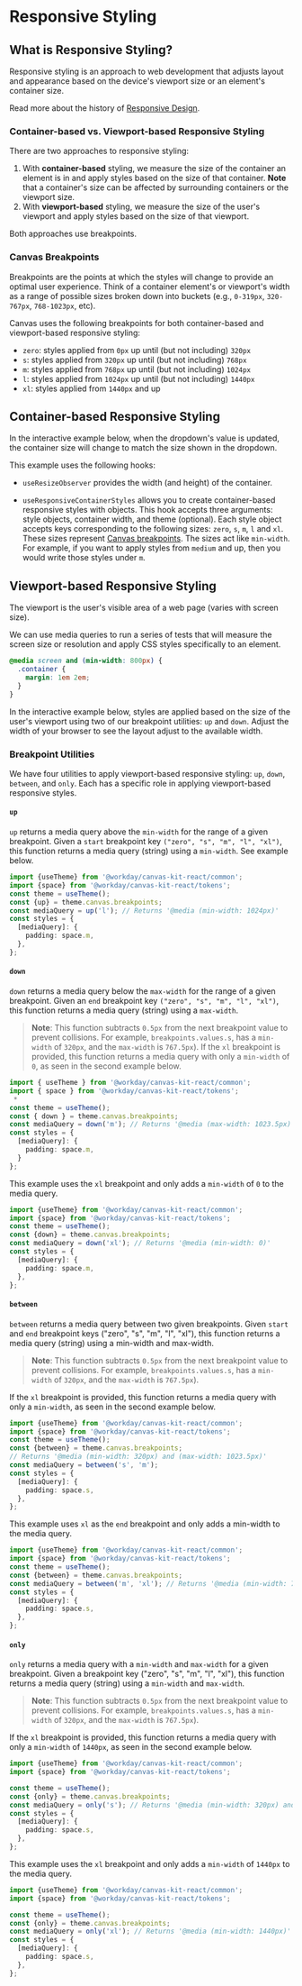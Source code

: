 
<Meta title="Hooks and Utilities/Responsive Styling" />

# Responsive Styling

## What is Responsive Styling?

Responsive styling is an approach to web development that adjusts layout and appearance based on the
device's viewport size or an element's container size.

Read more about the history of
[Responsive Design](https://developer.mozilla.org/en-US/docs/Learn/CSS/CSS_layout/Responsive_Design).

### Container-based vs. Viewport-based Responsive Styling

There are two approaches to responsive styling:

1. With **container-based** styling, we measure the size of the container an element is in and apply
   styles based on the size of that container. **Note** that a container's size can be affected by
   surrounding containers or the viewport size.
2. With **viewport-based** styling, we measure the size of the user's viewport and apply styles
   based on the size of that viewport.

Both approaches use breakpoints.

### Canvas Breakpoints

Breakpoints are the points at which the styles will change to provide an optimal user experience.
Think of a container element's or viewport's width as a range of possible sizes broken down into
buckets (e.g., `0-319px`, `320-767px`, `768-1023px`, etc).

Canvas uses the following breakpoints for both container-based and viewport-based responsive
styling:

- `zero`: styles applied from `0px` up until (but not including) `320px`
- `s`: styles applied from `320px` up until (but not including) `768px`
- `m`: styles applied from `768px` up until (but not including) `1024px`
- `l`: styles applied from `1024px` up until (but not including) `1440px`
- `xl`: styles applied from `1440px` and up

## Container-based Responsive Styling

In the interactive example below, when the dropdown's value is updated, the container size will
change to match the size shown in the dropdown.

<ExampleCodeBlock code={ResponsiveContainer} />

This example uses the following hooks:

- `useResizeObserver` provides the width (and height) of the container.

- `useResponsiveContainerStyles` allows you to create container-based responsive styles with
  objects. This hook accepts three arguments: style objects, container width, and theme (optional).
  Each style object accepts keys corresponding to the following sizes: `zero`, `s`, `m`, `l` and
  `xl`. These sizes represent [Canvas breakpoints](#canvas-breakpoints). The sizes act like
  `min-width`. For example, if you want to apply styles from `medium` and up, then you would write
  those styles under `m`.

## Viewport-based Responsive Styling

The viewport is the user's visible area of a web page (varies with screen size).

We can use media queries to run a series of tests that will measure the screen size or resolution
and apply CSS styles specifically to an element.

```css
@media screen and (min-width: 800px) {
  .container {
    margin: 1em 2em;
  }
}
```

In the interactive example below, styles are applied based on the size of the user's viewport using
two of our breakpoint utilities: `up` and `down`. Adjust the width of your browser to see the layout
adjust to the available width.

<ExampleCodeBlock code={ResponsiveViewport} />

### Breakpoint Utilities

We have four utilities to apply viewport-based responsive styling: `up`, `down`, `between`, and
`only`. Each has a specific role in applying viewport-based responsive styles.

#### `up`

`up` returns a media query above the `min-width` for the range of a given breakpoint. Given a
`start` breakpoint key `("zero", "s", "m", "l", "xl")`, this function returns a media query (string)
using a `min-width`. See example below.

```ts
import {useTheme} from '@workday/canvas-kit-react/common';
import {space} from '@workday/canvas-kit-react/tokens';
const theme = useTheme();
const {up} = theme.canvas.breakpoints;
const mediaQuery = up('l'); // Returns '@media (min-width: 1024px)'
const styles = {
  [mediaQuery]: {
    padding: space.m,
  },
};
```

#### `down`

`down` returns a media query below the `max-width` for the range of a given breakpoint. Given an
`end` breakpoint key `("zero", "s", "m", "l", "xl")`, this function returns a media query (string)
using a `max-width`.

> **Note**: This function subtracts `0.5px` from the next breakpoint value to prevent collisions.
> For example, `breakpoints.values.s`, has a `min-width` of `320px`, and the `max-width` is
> `767.5px`). If the `xl` breakpoint is provided, this function returns a media query with only a
> `min-width` of `0`, as seen in the second example below.

```ts
import { useTheme } from '@workday/canvas-kit-react/common';
import { space } from '@workday/canvas-kit-react/tokens';
 *
const theme = useTheme();
const { down } = theme.canvas.breakpoints;
const mediaQuery = down('m'); // Returns '@media (max-width: 1023.5px)'
const styles = {
  [mediaQuery]: {
    padding: space.m,
  }
};
```

This example uses the `xl` breakpoint and only adds a `min-width` of `0` to the media query.

```ts
import {useTheme} from '@workday/canvas-kit-react/common';
import {space} from '@workday/canvas-kit-react/tokens';
const theme = useTheme();
const {down} = theme.canvas.breakpoints;
const mediaQuery = down('xl'); // Returns '@media (min-width: 0)'
const styles = {
  [mediaQuery]: {
    padding: space.m,
  },
};
```

#### `between`

`between` returns a media query between two given breakpoints. Given `start` and `end` breakpoint
keys ("zero", "s", "m", "l", "xl"), this function returns a media query (string) using a min-width
and max-width.

> **Note**: This function subtracts `0.5px` from the next breakpoint value to prevent collisions.
> For example, `breakpoints.values.s`, has a `min-width` of `320px`, and the `max-width` is
> `767.5px`).

If the `xl` breakpoint is provided, this function returns a media query with only a `min-width`, as
seen in the second example below.

```ts
import {useTheme} from '@workday/canvas-kit-react/common';
import {space} from '@workday/canvas-kit-react/tokens';
const theme = useTheme();
const {between} = theme.canvas.breakpoints;
// Returns '@media (min-width: 320px) and (max-width: 1023.5px)'
const mediaQuery = between('s', 'm');
const styles = {
  [mediaQuery]: {
    padding: space.s,
  },
};
```

This example uses `xl` as the `end` breakpoint and only adds a min-width to the media query.

```ts
import {useTheme} from '@workday/canvas-kit-react/common';
import {space} from '@workday/canvas-kit-react/tokens';
const theme = useTheme();
const {between} = theme.canvas.breakpoints;
const mediaQuery = between('m', 'xl'); // Returns '@media (min-width: 768px)'
const styles = {
  [mediaQuery]: {
    padding: space.s,
  },
};
```

#### `only`

`only` returns a media query with a `min-width` and `max-width` for a given breakpoint. Given a
breakpoint key ("zero", "s", "m", "l", "xl"), this function returns a media query (string) using a
`min-width` and `max-width`.

> **Note**: This function subtracts `0.5px` from the next breakpoint value to prevent collisions.
> For example, `breakpoints.values.s`, has a `min-width` of `320px`, and the `max-width` is
> `767.5px`).

If the `xl` breakpoint is provided, this function returns a media query with only a `min-width` of
`1440px`, as seen in the second example below.

```ts
import {useTheme} from '@workday/canvas-kit-react/common';
import {space} from '@workday/canvas-kit-react/tokens';

const theme = useTheme();
const {only} = theme.canvas.breakpoints;
const mediaQuery = only('s'); // Returns '@media (min-width: 320px) and (max-width: 767.5px)'
const styles = {
  [mediaQuery]: {
    padding: space.s,
  },
};
```

This example uses the `xl` breakpoint and only adds a `min-width` of `1440px` to the media query.

```ts
import {useTheme} from '@workday/canvas-kit-react/common';
import {space} from '@workday/canvas-kit-react/tokens';

const theme = useTheme();
const {only} = theme.canvas.breakpoints;
const mediaQuery = only('xl'); // Returns '@media (min-width: 1440px)'
const styles = {
  [mediaQuery]: {
    padding: space.s,
  },
};
```
